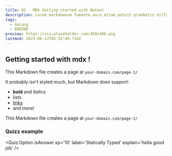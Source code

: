 ```yaml
---
title: 01 - MDX Getting started with Dotnet
description: Lorem markdownum fumante aura etiam potuit praebetis differt sagittam Thebae quies, praemiaque lepores.
tags:
  - GoLang
  - BAKEND
preview: https://via.placeholder.com/450x300.png
lastmod: 2023-06-12T03:52:49.718Z
---
```


## Getting started with mdx !

This Markdown file creates a page at `your-domain.com/page-1/`

It probably isn't styled much, but Markdown does support:

- **bold** and _italics._
- lists
- [links](https://astro.build)
- and more!

This Markdown file creates a page at `your-domain.com/page-1/`

### Quizz example

<Quiz slug='dotnet-test' client:only='vue' label='Which term does NOT describe JavaScript?'>
  <Quiz.Option label='Garbage collected' explain='no prize for you' />
    <Quiz.Option label='Intrepreted' explain="Yeah, that ain't it" />

  <Quiz.Option isAnswer xp='10' label='Statically Typed' explain='hella good job' />
</Quiz>
